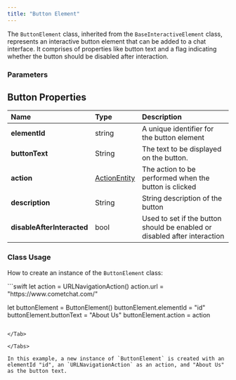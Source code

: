 ```yaml
---
title: "Button Element"
---
```


The `ButtonElement` class, inherited from the `BaseInteractiveElement` class, represents an interactive button element that can be added to a chat interface. It comprises of properties like button text and a flag indicating whether the button should be disabled after interaction.

### Parameters

## Button Properties

| Name                       | Type                                                          | Description                                                               |
| :-------------------------- | :------------------------------------------------------------- | :------------------------------------------------------------------------- |
| **elementId**              | string                                                        | A unique identifier for the button element                                |
| **buttonText**             | String                                                        | The text to be displayed on the button.                                   |
| **action**                 | [ActionEntity](/ui-kit/ios/v4/interactive-action-entity) | The action to be performed when the button is clicked                     |
| **description**            | String                                                        | String description of the button                                          |
| **disableAfterInteracted** | bool                                                          | Used to set if the button should be enabled or disabled after interaction |

### Class Usage

How to create an instance of the `ButtonElement` class:

<Tabs>
<Tab title="Swift">
```swift
let action = URLNavigationAction()
action.url = "https://www.cometchat.com/"

let buttonElement = ButtonElement()
buttonElement.elementId = "id"
buttonElement.buttonText = "About Us"
buttonElement.action = action
```

</Tab>

</Tabs>

In this example, a new instance of `ButtonElement` is created with an elementId "id", an `URLNavigationAction` as an action, and "About Us" as the button text.
